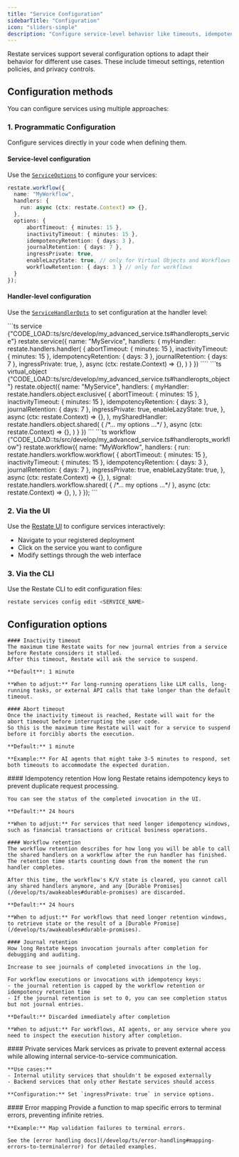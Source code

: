 ```yaml
---
title: "Service Configuration"
sidebarTitle: "Configuration"
icon: "sliders-simple"
description: "Configure service-level behavior like timeouts, idempotency retention, and privacy."
---
```


Restate services support several configuration options to adapt their behavior for different use cases. These include timeout settings, retention policies, and privacy controls.

## Configuration methods

You can configure services using multiple approaches:

### 1. **Programmatic Configuration**
Configure services directly in your code when defining them.

#### Service-level configuration

Use the [`ServiceOptions`](https://docs.restate.dev/tsdocs/types/_restatedev_restate-sdk.ServiceOptions) to configure your services:

```ts {"CODE_LOAD::ts/src/develop/my_advanced_service.ts#options"}
restate.workflow({
  name: "MyWorkflow",
  handlers: {
    run: async (ctx: restate.Context) => {},
  },
  options: {
      abortTimeout: { minutes: 15 },
      inactivityTimeout: { minutes: 15 },
      idempotencyRetention: { days: 3 },
      journalRetention: { days: 7 },
      ingressPrivate: true,
      enableLazyState: true, // only for Virtual Objects and Workflows
      workflowRetention: { days: 3 } // only for workflows
  }
});
```

#### Handler-level configuration

Use the [`ServiceHandlerOpts`](https://docs.restate.dev/tsdocs/types/_restatedev_restate-sdk.ServiceHandlerOpts) to set configuration at the handler level:

<CodeGroup>
    ```ts service {"CODE_LOAD::ts/src/develop/my_advanced_service.ts#handleropts_service"}
    restate.service({
    name: "MyService",
    handlers: {
    myHandler: restate.handlers.handler(
{
    abortTimeout: { minutes: 15 },
    inactivityTimeout: { minutes: 15 },
    idempotencyRetention: { days: 3 },
    journalRetention: { days: 7 },
    ingressPrivate: true,
},
    async (ctx: restate.Context) => {},
    )
}
})
    ````
    ```ts virtual_object {"CODE_LOAD::ts/src/develop/my_advanced_service.ts#handleropts_object"}
    restate.object({
    name: "MyService",
    handlers: {
    myHandler: restate.handlers.object.exclusive(
{
    abortTimeout: { minutes: 15 },
    inactivityTimeout: { minutes: 15 },
    idempotencyRetention: { days: 3 },
    journalRetention: { days: 7 },
    ingressPrivate: true,
    enableLazyState: true,
},
    async (ctx: restate.Context) => {},
    ),
    mySharedHandler: restate.handlers.object.shared(
{ /*... my options ...*/ },
    async (ctx: restate.Context) => {},
    )
}
})
    ```
    ```ts workflow {"CODE_LOAD::ts/src/develop/my_advanced_service.ts#handleropts_workflow"}
    restate.workflow({
    name: "MyWorkflow",
    handlers: {
    run: restate.handlers.workflow.workflow(
{
    abortTimeout: { minutes: 15 },
    inactivityTimeout: { minutes: 15 },
    idempotencyRetention: { days: 3 },
    journalRetention: { days: 7 },
    ingressPrivate: true,
    enableLazyState: true,
},
    async (ctx: restate.Context) => {},
    ),
    signal: restate.handlers.workflow.shared(
{ /*... my options ...*/ },
    async (ctx: restate.Context) => {},
    ),
}
});
    ```
</CodeGroup>

### 2. **Via the UI**
Use the [Restate UI](/develop/local_dev#restate-ui) to configure services interactively:
- Navigate to your registered deployment
- Click on the service you want to configure
- Modify settings through the web interface

### 3. **Via the CLI**
Use the Restate CLI to edit configuration files:
```bash
restate services config edit <SERVICE_NAME>
```

## Configuration options

<AccordionGroup>
  <Accordion title="Timeout settings">

    #### Inactivity timeout
    The maximum time Restate waits for new journal entries from a service before Restate considers it stalled.
    After this timeout, Restate will ask the service to suspend.

    **Default**: 1 minute

    **When to adjust:** For long-running operations like LLM calls, long-running tasks, or external API calls that take longer than the default timeout.

    #### Abort timeout
    Once the inactivity timeout is reached, Restate will wait for the abort timeout before interrupting the user code.
    So this is the maximum time Restate will wait for a service to suspend before it forcibly aborts the execution.

    **Default:** 1 minute

    **Example:** For AI agents that might take 3-5 minutes to respond, set both timeouts to accommodate the expected duration.
  </Accordion>

  <Accordion title="Retention policies">
    #### Idempotency retention
    How long Restate retains idempotency keys to prevent duplicate request processing.

    You can see the status of the completed invocation in the UI.

    **Default:** 24 hours

    **When to adjust:** For services that need longer idempotency windows, such as financial transactions or critical business operations.

    #### Workflow retention
    The workflow retention describes for how long you will be able to call the shared handlers on a workflow after the run handler has finished.
    The retention time starts counting down from the moment the run handler completes.

    After this time, the workflow's K/V state is cleared, you cannot call any shared handlers anymore, and any [Durable Promises](/develop/ts/awakeables#durable-promises) are discarded.

    **Default:** 24 hours

    **When to adjust:** For workflows that need longer retention windows, to retrieve state or the result of a [Durable Promise](/develop/ts/awakeables#durable-promises).
    
    #### Journal retention
    How long Restate keeps invocation journals after completion for debugging and auditing.

    Increase to see journals of completed invocations in the log.

    For workflow executions or invocations with idempotency keys:
    - the journal retention is capped by the workflow retention or idempotency retention time
    - If the journal retention is set to 0, you can see completion status but not journal entries.

    **Default:** Discarded immediately after completion
    
    **When to adjust:** For workflows, AI agents, or any service where you need to inspect the execution history after completion.
  </Accordion>

  <Accordion title="Privacy and access control">
    #### Private services
    Mark services as private to prevent external access while allowing internal service-to-service communication.
    
    **Use cases:**
    - Internal utility services that shouldn't be exposed externally
    - Backend services that only other Restate services should access
    
    **Configuration:** Set `ingressPrivate: true` in service options.
  </Accordion>

  <Accordion title="Error handling">
    #### Error mapping
    Provide a function to map specific errors to terminal errors, preventing infinite retries.
    
    **Example:** Map validation failures to terminal errors.
    
    See the [error handling docs](/develop/ts/error-handling#mapping-errors-to-terminalerror) for detailed examples.
  </Accordion>
</AccordionGroup>



